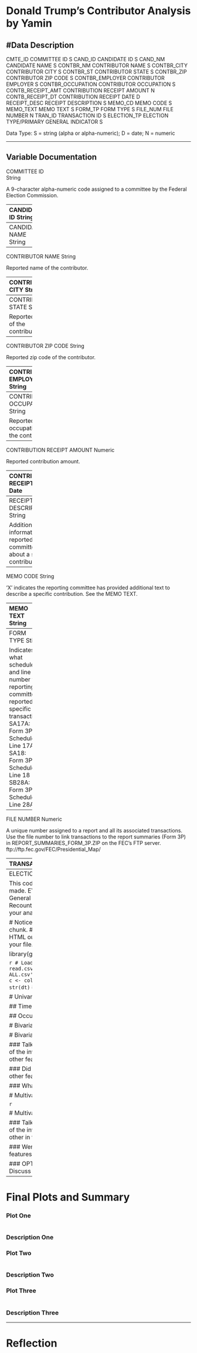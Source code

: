 Donald Trump's Contributor Analysis by Yamin
========================================================
#Data Description
--------------------------------------------------------------- 

CMTE_ID			COMMITTEE ID				S
CAND_ID			CANDIDATE ID				S
CAND_NM			CANDIDATE NAME				S
CONTBR_NM		CONTRIBUTOR NAME			S
CONTBR_CITY		CONTRIBUTOR CITY			S
CONTBR_ST		CONTRIBUTOR STATE			S
CONTBR_ZIP		CONTRIBUTOR ZIP CODE			S
CONTBR_EMPLOYER		CONTRIBUTOR EMPLOYER			S
CONTBR_OCCUPATION	CONTRIBUTOR OCCUPATION			S
CONTB_RECEIPT_AMT	CONTRIBUTION RECEIPT AMOUNT		N
CONTB_RECEIPT_DT	CONTRIBUTION RECEIPT DATE		D	
RECEIPT_DESC		RECEIPT DESCRIPTION			S
MEMO_CD			MEMO CODE				S
MEMO_TEXT		MEMO TEXT				S
FORM_TP			FORM TYPE				S
FILE_NUM		FILE NUMBER				N
TRAN_ID			TRANSACTION ID				S
ELECTION_TP		ELECTION TYPE/PRIMARY GENERAL INDICATOR S


Data Type:  S = string (alpha or alpha-numeric); D = date; N = numeric  

--------------------------------------------------------------- 

## Variable Documentation 


COMMITTEE ID  
String   

A 9-character alpha-numeric code assigned to a committee by the Federal Election Commission. 

---------
CANDIDATE ID  
String   

A 9-character alpha-numeric code assigned to a candidate by the Federal Election Commission. 

---------
CANDIDATE NAME
String

---------
CONTRIBUTOR NAME
String

Reported name of the contributor.

---------
CONTRIBUTOR CITY
String

Reported city of the contributor.

---------
CONTRIBUTOR STATE
String

Reported state of the contributor.

---------
CONTRIBUTOR ZIP CODE
String

Reported zip code of the contributor.

---------
CONTRIBUTOR EMPLOYER
String

Reported employer of the contributor.

---------
CONTRIBUTOR OCCUPATION
String

Reported occupation of the contributor.

---------
CONTRIBUTION RECEIPT AMOUNT
Numeric

Reported contribution amount.

---------
CONTRIBUTION RECEIPT DATE
Date	

Reported contribution receipt date.  The date format is DD-MMM-YYYY.

---------
RECEIPT DESCRIPTION
String

Additional information reported by the committee about a specific contribution. 

---------
MEMO CODE
String

'X' indicates the reporting committee has provided additional text to describe a specific contribution.  See the MEMO TEXT.  

---------
MEMO TEXT
String

Additional information reported by the committee about a specific contribution.  

---------
FORM TYPE
Sting

Indicates what schedule and line number the reporting committee reported a specific transaction.   
SA17A:  Form 3P Schedule A Line 17A
SA18:   Form 3P Schedule A Line 18
SB28A:  Form 3P Schedule B Line 28A  

---------
FILE NUMBER
Numeric

A unique number assigned to a report and all its associated transactions.   
Use the file number to link transactions to the report summaries (Form 3P) in REPORT_SUMMARIES_FORM_3P.ZIP on the FEC's FTP server.  
ftp://ftp.fec.gov/FEC/Presidential_Map/

---------
TRANSACTION ID
String

A unique identifier permanently associated with each itemization or transaction appearing in an FEC electronic file.

---------
ELECTION TYPE / PRIMARY-GENERAL INDICATOR
String 

This code indicates the election for which the contribution was made. EYYYY (election plus election year)
P = Primary
G = General
O = Other
C = Convention
R = Runoff
S = Special
E = Recount
```r
# Load all of the packages that you end up using
# in your analysis in this code chunk.

# Notice that the parameter "echo" was set to FALSE for this code chunk.
# This prevents the code from displaying in the knitted HTML output.
# You should set echo=FALSE for all code chunks in your file.

library(ggplot2)
library(dplyr)
```

```r
# Load the Data
dt<-read.csv('/Users/apple/DAND/P4_DataAnalysis_with_R/P80001571-ALL.csv',header = T, row.names = NULL)
#fix the column names
c <- colnames(dt)
c <- c[2:length(c)]
colnames(dt) <- c
str(dt)
```
# Data wrangling 
## fix the data types
```r
#character to date
dt$contb_receipt_dt<-as.Date(dt$contb_receipt_dt,format='%d-%b-%y')
```
## clean the data
```r
#change negative receipt amount to positive
dt$contb_receipt_amt<-abs(dt$contb_receipt_amt)
```

# Univariate Plots Section
```r
#by contributor
dt.c<-dt%>%
  group_by(contbr_nm,contbr_zip,contbr_employer,contbr_occupation)%>%
  summarise(total_amount=sum(contb_receipt_amt),
            frequency=n())
```

## Time
```r
#outlier
dt.t<-dt[(format(dt$contb_receipt_dt,format = "%Y")=="2015"|format(dt$contb_receipt_dt,format = "%Y")=="2016"),]
ggplot(dt.t,aes(contb_receipt_dt))+
  geom_freqpoly()
```
## Frequency
```r
summary(dt.c$frequency)
```
从数据来看捐一次的最多,最高78次
```r
ggplot(data=dt.c,aes(frequency,fill=frequency))+
  geom_histogram(binwidth = 1)+
#transform the coord
  coord_trans(y='sqrt')+
  scale_x_continuous(breaks=seq(1,78),'times per contributor')+
  scale_fill_brewer(palette = 'Reds')
```
### Find the biggest fan
```r
subset(dt.c,frequency==max(frequency))
```
##Amount
```r

```

## Occupation
```r
#subset the data
dt.oc<-dt.c%>%
  group_by(contbr_occupation)%>%
  summarise(n=n())%>%
  arrange(desc(n))%>%
  mutate(percentage=n/sum(n))
dt.oc
```
find some dirty data.
### Clean the data
```r
#REGISTERED NURSE
dt$contbr_occupation[dt$contbr_occupation=='RN'|dt$contbr_occupation=='NURSE']<-'REGISTERED NURSE'
#SELF-EMPLOYED
dt$contbr_occupation[grepl('SELF',dt$contbr_occupation)]<-'SELF-EMPLOYED'
#BUSINESS OWNER
dt$contbr_occupation[grepl('OWNER',dt$contbr_occupation)]<-'BUSINESS OWNER'
#REALTOR
dt$contbr_occupation[grepl('REAL',dt$contbr_occupation)]<-'REALTOR'
#TEACHER
dt$contbr_occupation[grepl('TEACHER',dt$contbr_occupation)]<-'TEACHER'
#INSURANCE
dt$contbr_occupation[grepl('INSURANCE',dt$contbr_occupation)]<-'INSURANCE'
#SALES
dt$contbr_occupation[grepl('SALES',dt$contbr_occupation)]<-'SALES'
#FARMER/RANCHER
dt$contbr_occupation[grepl('FARM',dt$contbr_occupation)|grepl('RANCH',dt$contbr_occupation)]<-'FARMER/RANCHER'
#TRUCK DRIVER
dt$contbr_occupation[grepl('TRUCK',dt$contbr_occupation)]<-'TRUCK DRIVER'
#ACCOUNTANT
dt$contbr_occupation[grepl('ACCOUNT',dt$contbr_occupation)|grepl('CPA',dt$contbr_occupation)]<-'ACCOUNTANT'
#LAWYER
dt$contbr_occupation[grepl('ATTORNEY',dt$contbr_occupation)]<-'LAWYER'
#DENTIST
dt$contbr_occupation[grepl('DENTIST',dt$contbr_occupation)]<-'DENTIST'
#PHYSICIAN
dt$contbr_occupation[grepl('PHYSICIAN',dt$contbr_occupation)]<-'PHYSICIAN'
```
### Plotting
```R
#plot
ggplot(subset(dt.oc,n>500),aes(x=reorder(contbr_occupation,n), y=n,fill=contbr_occupation))+
  geom_col(width=1, color="white")+
  geom_text(aes(label=n), color="black",
                   hjust=1.0, size=3)+
  theme(legend.position="none")+
  coord_flip()+
#标签优化
  xlab('Occupation')+
  ylab('Number of People')
```
观察得，退休的最多，做小生意的其次。

# Bivariate Plots Section
```r

```

# Bivariate Analysis

### Talk about some of the relationships you observed in this part of the investigation. How did the feature(s) of interest vary with other features in the dataset?

### Did you observe any interesting relationships between the other features (not the main feature(s) of interest)?

### What was the strongest relationship you found?




# Multivariate Plots Section

```r

```

# Multivariate Analysis

### Talk about some of the relationships you observed in this part of the investigation. Were there features that strengthened each other in terms of looking at your feature(s) of interest?

### Were there any interesting or surprising interactions between features?

### OPTIONAL: Did you create any models with your dataset? Discuss the strengths and limitations of your model.

------

# Final Plots and Summary

### Plot One
```r

```

### Description One


### Plot Two
```r

```

### Description Two


### Plot Three
```r

```

### Description Three

------

# Reflection
